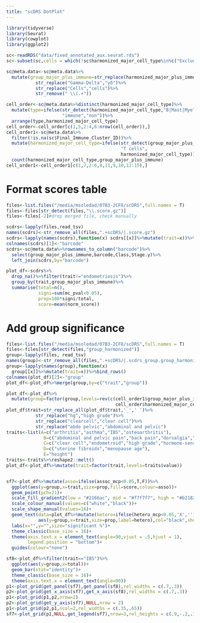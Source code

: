 ```yaml
---
title: "scDRS DotPlot"
---
```


```r
library(tidyverse)
library(Seurat)
library(cowplot)
library(ggplot2)

sc<-readRDS("data/fixed_annotated_aux.seurat.rds")
sc<-subset(sc,cells = which(!sc$harmonized_major_cell_type%in%c("Exclude","Erythrocytes")))

sc@meta.data<-sc@meta.data%>%
  mutate(group_major_plus_immune=str_replace(harmonized_major_plus_immune_cell_type,"Memmory","Memory")%>%
           str_replace("Gamma-Delta","γδ")%>%
           str_replace("Cells","cells")%>%
           str_remove(" \\(.+"))

cell_order<-sc@meta.data%>%distinct(harmonized_major_cell_type)%>%
  mutate(type=ifelse(str_detect(harmonized_major_cell_type,"B|Mast|Myel|NK|Plas|T"),
                     "immune","non"))%>%
  arrange(type,harmonized_major_cell_type)
cell_order<-cell_order[c(1,5,2:4,6:nrow(cell_order)),]
cell_order1<-sc@meta.data%>%
  filter(!is.na(sc$Final_Immune_Cluster_ID))%>%
  mutate(harmonized_major_cell_type=ifelse(str_detect(group_major_plus_immune,"Early"),
                                           "T cells",
                                           harmonized_major_cell_type))%>%
  count(harmonized_major_cell_type,group_major_plus_immune)
cell_order1<-cell_order1[c(1,7,2:6,8,11,9,10,12:15),]

```

# Format scores table 
```r
files<-list.files("/media/msoledad/07B3-2CF8/scDRS",full.names = T)
files<-files[str_detect(files,"\\.score.gz")]
files<-files[-2]#drop merged file, check manually

scdrs<-lapply(files,read_tsv)
names(scdrs)<-str_remove_all(files,".+scDRS/|.score.gz")
scdrs<-lapply(names(scdrs),function(x) scdrs[[x]]%>%mutate(trait=x))%>%bind_rows()
colnames(scdrs)[1]<-"barcode"
scdrs<-sc@meta.data%>%rownames_to_column("barcode")%>%
  select(group_major_plus_immune,barcode,Class,Stage.y)%>%
  left_join(scdrs,by="barcode")

plot_df<-scdrs%>%
  drop_na()%>%filter(trait!="endometriosis")%>%
  group_by(trait,group_major_plus_immune)%>%
  summarise(total=n(),
            signi=sum(mc_pval<0.05),
            prop=100*signi/total,
            score=mean(norm_score))
```

# Add group significance 
```r
files<-list.files("/media/msoledad/07B3-2CF8/scDRS",full.names = T)
files<-files[str_detect(files,"group_harmonized")]
group<-lapply(files, read_tsv)
names(group)<-str_remove_all(files,".+scDRS/|.scdrs_group.group_harmonized_major_plus_immune")
group<-lapply(names(group),function(x) 
  group[[x]]%>%mutate(trait=x))%>%bind_rows()
colnames(plot_df)[2]<-"group"
plot_df<-plot_df%>%merge(group,by=c("trait","group"))

plot_df<-plot_df%>%
  mutate(group=factor(group,levels=rev(c(cell_order1$group_major_plus_immune,
                                         cell_order$harmonized_major_cell_type[cell_order$type=="non"]))))
plot_df$trait=str_replace_all(plot_df$trait,'_',' ')%>%
           str_replace("hg","high grade")%>%
           str_replace("clearcell","clear cell")%>%
           str_replace("abdo pelvic","abdominal and pelvic")
traits<-list(A=c("arthritis","asthma","IBS","osteoarthritis"),
              B=c("abdominal and pelvic pain","back pain","dorsalgia","headache","pain"),
              C=c("clear cell","endometroid","high grade","hormone-sensitive cancers"),
              D=c("uterine fibroids","menopause age"),
              E="height")
traits<-traits%>%reshape2::melt()
plot_df<-plot_df%>%mutate(trait=factor(trait,levels=traits$value))


sf7<-plot_df%>%mutate(asso=ifelse(assoc_mcp<0.05,T,F))%>%
  ggplot(aes(y=group,x=trait,size=prop,fill=score,colour=asso))+
  geom_point(pch=21)+
  scale_fill_gradient2(low = "#2166ac", mid = "#f7f7f7", high = "#b2182b")+
  scale_colour_manual(values=c("white","black"))+
  scale_shape_manual(values=16)+
  geom_text(data=plot_df%>%mutate(hetero=ifelse(hetero_mcp<0.05,'X','')),
            aes(y=group,x=trait,size=prop,label=hetero),col="black",show.legend = F)+
  labs(x="",y="",size="significant %")+
  theme_classic(base_size = 16)+
  theme(axis.text.x = element_text(angle=90,vjust = .5,hjust = 1),
        legend.position = "bottom")+
  guides(colour="none")

sf8<-plot_df%>%filter(trait=="IBS")%>%
  ggplot(aes(y=group,x=total))+
  geom_bar(stat="identity")+
  theme_classic(base_size = 16)+
  theme(axis.text.x = element_text(angle=90))
p1<-plot_grid(get_panel(sf7),get_panel(sf8),rel_widths = c(.7,.3))
p2<-plot_grid(get_x_axis(sf7),get_x_axis(sf8),rel_widths = c(.7,.3))
p1<-plot_grid(p1,p2,nrow=2)
p2<-plot_grid(get_y_axis(sf7),NULL,nrow = 2)
p1<-plot_grid(p2,p1,ncol=2,rel_widths = c(.35,.65))
sf7<-plot_grid(p1,NULL,get_legend(sf7),nrow=3,rel_heights = c(.9,-.2,.1))

```

